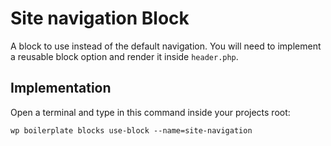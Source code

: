 # Site navigation Block

A block to use instead of the default navigation. You will need to implement a reusable block option and render it inside `header.php`.

## Implementation

Open a terminal and type in this command inside your projects root:

```shell
wp boilerplate blocks use-block --name=site-navigation
```
